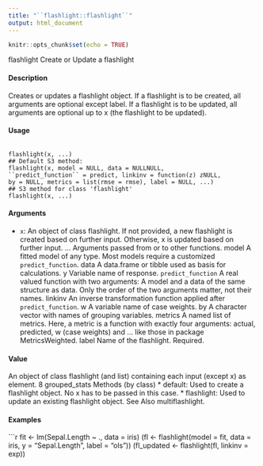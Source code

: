 ```yaml
---
title: "``flashlight::flashlight``"
output: html_document
---
```


```r
knitr::opts_chunk$set(echo = TRUE)
```

flashlight Create or Update a flashlight

#### Description

Creates or updates a flashlight object. If a flashlight is to be created, all arguments are optional except label. If a flashlight is to be updated, all arguments are optional up to x (the flashlight to be updated).

#### Usage

<pre><code>
flashlight(x, ...)
## Default S3 method:
flashlight(x, model = NULL, data = NULLNULL,
``predict_function`` = predict, linkinv = function(z) zNULL,
by = NULL, metrics = list(rmse = rmse), label = NULL, ...)
## S3 method for class 'flashlight'
flashlight(x, ...)
</code></pre>

#### Arguments

* ``x``: An object of class flashlight. If not provided, a new flashlight is created based on further input. Otherwise, x is updated based on further input.
... Arguments passed from or to other functions.
model A fitted model of any type. Most models require a customized ``predict_function``.
data A data.frame or tibble used as basis for calculations.
y Variable name of response.
``predict_function``
A real valued function with two arguments: A model and a data of the same
structure as data. Only the order of the two arguments matter, not their names.
linkinv An inverse transformation function applied after ``predict_function``.
w A variable name of case weights.
by A character vector with names of grouping variables.
metrics A named list of metrics. Here, a metric is a function with exactly four arguments:
actual, predicted, w (case weights) and ... like those in package
MetricsWeighted.
label Name of the flashlight. Required.

#### Value

An object of class flashlight (and list) containing each input (except x) as element.
8 grouped_stats
Methods (by class)
*  default: Used to create a flashlight object. No x has to be passed in this case.
*  flashlight: Used to update an existing flashlight object.
See Also
multiflashlight.

#### Examples
```r

fit <- lm(Sepal.Length ~ ., data = iris)
(fl <- flashlight(model = fit, data = iris, y = "Sepal.Length", label = "ols"))
(fl_updated <- flashlight(fl, linkinv = exp))


